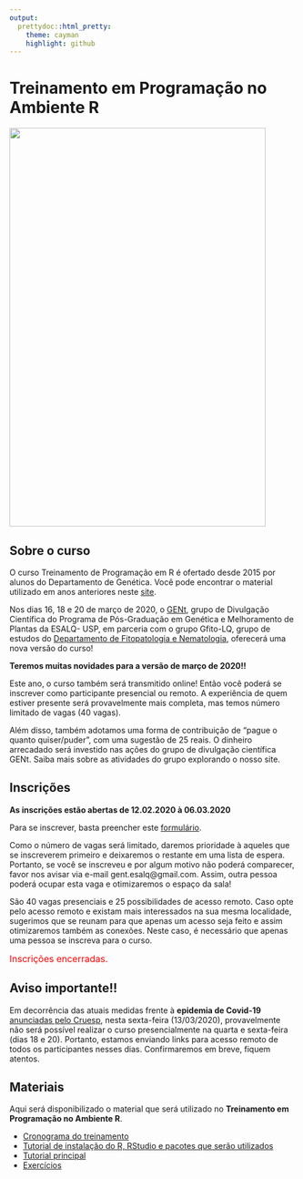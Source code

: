 ```yaml
---
output:
  prettydoc::html_pretty:
    theme: cayman
    highlight: github
---
```


# Treinamento em Programação no Ambiente R

<img src="banner.jpg" alt="" width="450" height="700">

## Sobre o curso

O curso Treinamento de Programação em R é ofertado desde 2015 por alunos do Departamento de Genética. Você pode encontrar o material utilizado em anos anteriores neste [site](http://cristianetaniguti.github.io/Workshop_genetica_esalq/).

Nos dias 16, 18 e 20 de março de 2020, o [GENt](https://gent-esalq.github.io/), grupo de Divulgação Científica do Programa de Pós-Graduação em Genética e Melhoramento de Plantas da ESALQ- USP, em parceria com o grupo Gfito-LQ, grupo de estudos do [Departamento de Fitopatologia e Nematologia](http://www.lfn.esalq.usp.br/), oferecerá uma nova versão do curso!


**Teremos muitas novidades para a versão de março de 2020!!**

Este ano, o curso também será transmitido online! Então você poderá se inscrever como participante presencial ou remoto. A experiência de quem estiver presente será provavelmente mais completa, mas temos número limitado de vagas (40 vagas).

Além disso, também adotamos uma forma de contribuição de “pague o quanto quiser/puder”, com uma sugestão de 25 reais. O dinheiro arrecadado será investido nas ações do grupo de divulgação científica GENt. Saiba mais sobre as atividades do grupo explorando o nosso site.

## Inscrições

**As inscrições estão abertas de 12.02.2020 à 06.03.2020**

Para se inscrever, basta preencher este [formulário](https://forms.gle/kydiaKPwtBuu6XKU7).

Como o número de vagas será limitado, daremos prioridade à aqueles que se inscreverem primeiro e deixaremos o restante em uma lista de espera. Portanto, se você se inscreveu e por algum motivo não poderá comparecer, favor nos avisar via e-mail gent.esalq@gmail.com. Assim, outra pessoa poderá ocupar esta vaga e otimizaremos o espaço da sala!

São 40 vagas presenciais e 25 possibilidades de acesso remoto. Caso opte pelo acesso remoto e existam mais interessados na sua mesma localidade, sugerimos que se reunam para que apenas um acesso seja feito e assim otimizaremos também as conexões. Neste caso, é necessário que apenas uma pessoa se inscreva para o curso.

<font size="3" color="red">Inscrições encerradas.</font>

## Aviso importante!!

Em decorrência das atuais medidas frente à **epidemia de Covid-19** [anunciadas pelo Cruesp](https://jornal.usp.br/institucional/cruesp-divulga-comunicado-sobre-suspensao-das-aulas-nas-universidades-a-partir-de-17-03/), nesta sexta-feira (13/03/2020), provavelmente não será possível realizar o curso presencialmente na quarta e sexta-feira (dias 18 e 20). Portanto, estamos enviando links para acesso remoto de todos os participantes nesses dias. Confirmaremos em breve, fiquem atentos.

## Materiais

Aqui será disponibilizado o material que será utilizado no **Treinamento em Programação no Ambiente R**.

* [Cronograma do treinamento](cronograma.html)
* [Tutorial de instalação do R, RStudio e pacotes que serão utilizados](Tutorial_instalacao.html)
* [Tutorial principal](cursoR.html)
* [Exercícios](exercicios.html)